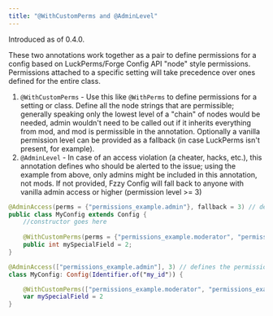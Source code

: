 ```yaml
---
title: "@WithCustomPerms and @AdminLevel"
---
```


Introduced as of 0.4.0.

These two annotations work together as a pair to define permissions for a config based on LuckPerms/Forge Config API "node" style permissions. Permissions attached to a specific setting will take precedence over ones defined for the entire class.
1. `@WithCustomPerms` - Use this like `@WithPerms` to define permissions for a setting or class. Define all the node strings that are permissible; generally speaking only the lowest level of a "chain" of nodes would be needed, admin wouldn't need to be called out if it inherits everything from mod, and mod is permissible in the annotation. Optionally a vanilla permission level can be provided as a fallback (in case LuckPerms isn't present, for example).
2. `@AdminLevel` - In case of an access violation (a cheater, hacks, etc.), this annotation defines who should be alerted to the issue; using the example from above, only admins might be included in this annotation, not mods. If not provided, Fzzy Config will fall back to anyone with vanilla admin access or higher (permission level >= 3)

<CodeTabs>

```java !!tabs Java
@AdminAccess(perms = {"permissions_example.admin"}, fallback = 3) // defines the permission nodes that are alerted of an access violation; falls back to vanilla admin or higher
public class MyConfig extends Config {
    //constructor goes here
    
    @WithCustomPerms(perms = {"permissions_example.moderator", "permissions_example.temporary_admin"}, fallback = 3) // permission nodes that have access to this setting (along with any inheriting nodes). Falls back to anyone with vanilla admin access or higher.
    public int mySpecialField = 2;
}
```

```kotlin !!tabs Kotlin
@AdminAccess(["permissions_example.admin"], 3) // defines the permission nodes that are alerted of an access violation; falls back to vanilla admin or higher
class MyConfig: Config(Identifier.of("my_id")) {

    @WithCustomPerms(["permissions_example.moderator", "permissions_example.temporary_admin"], 3) // permission nodes that have access to this setting (along with any inheriting nodes). Falls back to anyone with vanilla admin access or higher.
    var mySpecialField = 2
}
```

</CodeTabs>